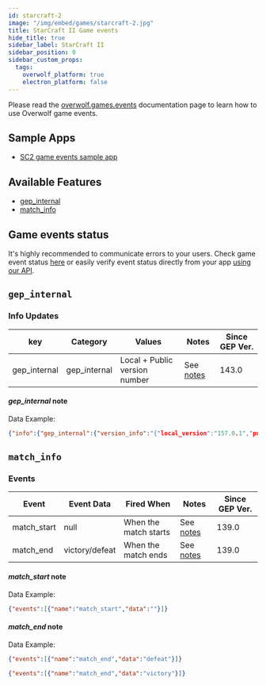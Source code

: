 ```yaml
---
id: starcraft-2
image: "/img/embed/games/starcraft-2.jpg"
title: StarCraft II Game events
hide_title: true
sidebar_label: StarCraft II
sidebar_position: 0
sidebar_custom_props:
  tags:
    overwolf_platform: true
    electron_platform: false
---
```


<!-- GENERATED USING /scripts/generate.js -->

<head>
  <meta name="keywords" content="API for StarCraft II, StarCraft II API, SDK for StarCraft II, StarCraft II SDK"/>
</head>

<GameInfo gameId={5855} page="docs" />

Please read the [overwolf.games.events](/api/live-game-data) documentation page to learn how to use Overwolf game events.

## Sample Apps

* [SC2 game events sample app](https://github.com/overwolf/events-sample-apps)

## Available Features

* [gep_internal](#gep_internal)
* [match_info](#match_info)

## Game events status

It's highly recommended to communicate errors to your users. Check game event status [here](/status/) or easily verify event status directly from your app [using our API](/topics/using-events/how-to-check-events-status-from-app).

## `gep_internal`

### Info Updates

key          | Category    | Values                    | Notes                 | Since GEP Ver. |
------------ | ------------| ------------------------- | --------------------- | ------------- | 
gep_internal | gep_internal| Local + Public version number|See [notes](#gep_internal-note)|   143.0       |

#### *gep_internal* note

Data Example:

```json
{"info":{"gep_internal":{"version_info":"{"local_version":"157.0.1","public_version":"157.0.1","is_updated":true}"}},"feature":"gep_internal"}
```

## `match_info`

### Events

Event       | Event Data   | Fired When    | Notes              | Since GEP Ver. |
------------| -------------| --------------| ------------------ | --------------|
match_start | null         |When the match starts|See [notes](#match_start-note)|   139.0   | 
match_end   | victory/defeat|When the match ends|See [notes](#match_end-note)|   139.0   | 

#### *match_start* note

Data Example:

```json
{"events":[{"name":"match_start","data":""}]}
```

#### *match_end* note

Data Example:

```json
{"events":[{"name":"match_end","data":"defeat"}]}
```
```json
{"events":[{"name":"match_end","data":"victory"}]}
```
